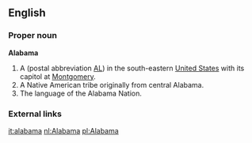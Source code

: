 {{wikipedia}}
==English==

===Proper noun===
'''Alabama'''
#A {{USstate}} (postal abbreviation [[AL]]) in the south-eastern [[United States]] with its capitol at [[Montgomery]].
#A Native American tribe originally from central Alabama.
#The language of the Alabama Nation.

===External links===
{{pedialite}}

[[it:alabama]]
[[nl:Alabama]]
[[pl:Alabama]]